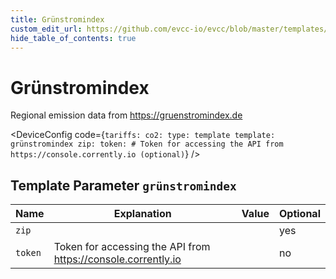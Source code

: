 ```yaml
---
title: Grünstromindex
custom_edit_url: https://github.com/evcc-io/evcc/blob/master/templates/definition/tariff/grünstromindex.yaml
hide_table_of_contents: true
---
```



# Grünstromindex

<DeviceFeatures features="Germany" />

Regional emission data from https://gruenstromindex.de


<DeviceConfig code={`tariffs:
    co2:
      type: template
      template: grünstromindex
      zip:
      token: # Token for accessing the API from https://console.corrently.io (optional)`}  />

## Template Parameter `grünstromindex`

| Name | Explanation | Value | Optional |
|-----------|-------------|-------|----------|
| `zip` |  |  | yes |
| `token` | Token for accessing the API from https://console.corrently.io |  | no |

